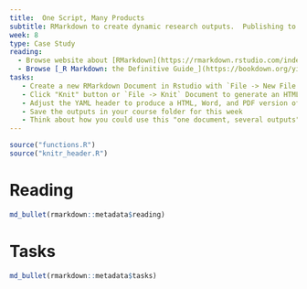 ```yaml
---
title:  One Script, Many Products
subtitle: RMarkdown to create dynamic research outputs.  Publishing to github/word/html/etc
week: 8
type: Case Study
reading:
  - Browse website about [RMarkdown](https://rmarkdown.rstudio.com/index.html)
  - Browse [_R Markdown: the Definitive Guide_](https://bookdown.org/yihui/rmarkdown/)
tasks:
   - Create a new RMarkdown Document in Rstudio with `File -> New File -> R Markdown` and save it in the case_study folder for this session
   - Click "Knit" button or `File -> Knit` Document to generate an HTML document
   - Adjust the YAML header to produce a HTML, Word, and PDF version of the document. 
   - Save the outputs in your course folder for this week
   - Think about how you could use this "one document, several outputs" approach in a project and make a few notes in your README.md file for this session.
---
```


```r
source("functions.R")
source("knitr_header.R")
```

# Reading

```r
md_bullet(rmarkdown::metadata$reading)
```

# Tasks

```r
md_bullet(rmarkdown::metadata$tasks)
```
